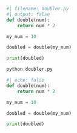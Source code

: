 
```python
#| filename: doubler.py
#| output: false
def double(num):
    return num * 2

my_num = 10

doubled = double(my_num)

print(doubled)
```

```.bash
python doubler.py
```

```python
#| echo: false
def double(num):
    return num * 2

my_num = 10

doubled = double(my_num)

print(doubled)
```

